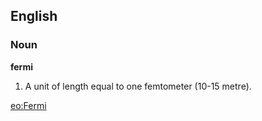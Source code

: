 ==English==

===Noun===

'''fermi'''

#A unit of length equal to one femtometer (10-15 metre).

[[eo:Fermi]]